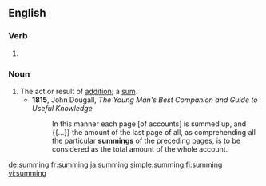 ==English==

===Verb===
{{head|en|present participle}}

# {{present participle of|sum|lang=en|nocat=1}}

===Noun===
{{en-noun}}

# The act or result of [[addition]]; a [[sum]].
#* '''1815''', John Dougall, ''The Young Man's Best Companion and Guide to Useful Knowledge''
#*: In this manner each page [of accounts] is summed up, and {{...}} the amount of the last page of all, as comprehending all the particular '''summings''' of the preceding pages, is to be considered as the total amount of the whole account.

[[de:summing]]
[[fr:summing]]
[[ja:summing]]
[[simple:summing]]
[[fi:summing]]
[[vi:summing]]